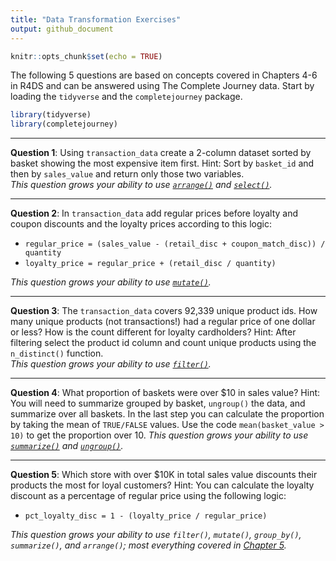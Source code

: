 ```yaml
---
title: "Data Transformation Exercises"
output: github_document
---
```


```r
knitr::opts_chunk$set(echo = TRUE)
```

The following 5 questions are based on concepts covered in Chapters 4-6 in R4DS 
and can be answered using The Complete Journey data. Start by loading the `tidyverse` 
and the `completejourney` package.

```r
library(tidyverse)
library(completejourney)
```

---

**Question 1**:
Using `transaction_data` create a 2-column dataset sorted by basket showing the 
most expensive item first. Hint: Sort by `basket_id` and then by `sales_value` 
and return only those two variables.  
*This question grows your ability to use [`arrange()`](http://r4ds.had.co.nz/transform.html#arrange-rows-with-arrange) and [`select()`](http://r4ds.had.co.nz/transform.html#select-columns-with-select).*

---

**Question 2**:
In `transaction_data` add regular prices before loyalty and coupon discounts and 
the loyalty prices according to this logic: 

 - `regular_price = (sales_value - (retail_disc + coupon_match_disc)) / quantity`
 - `loyalty_price = regular_price + (retail_disc / quantity)`
 
*This question grows your ability to use [`mutate()`](http://r4ds.had.co.nz/transform.html#add-new-variables-with-mutate).*

---

**Question 3**:
The `transaction_data` covers 92,339 unique product ids. How many unique products 
(not transactions!) had a regular price of one dollar or less? How is the count 
different for loyalty cardholders? Hint: After filtering select the product id 
column and count unique products using the `n_distinct()` function.  
*This question grows your ability to use [`filter()`](http://r4ds.had.co.nz/transform.html#filter-rows-with-filter).*

---

**Question 4**:
What proportion of baskets were over $10 in sales value? Hint: You will need to summarize 
grouped by basket, `ungroup()` the data, and summarize over all baskets. In the last step 
you can calculate the proportion by taking the mean of `TRUE/FALSE` values. Use the code 
`mean(basket_value > 10)` to get the proportion over 10.
*This question grows your ability to use [`summarize()`](http://r4ds.had.co.nz/transform.html#missing-values-1) and [`ungroup()`](http://r4ds.had.co.nz/transform.html#ungrouping).*

---

**Question 5**:
Which store with over $10K in total sales value discounts their products the 
most for loyal customers? Hint: You can calculate the loyalty discount as a 
percentage of regular price using the following logic: 

 - `pct_loyalty_disc = 1 - (loyalty_price / regular_price)`

*This question grows your ability to use `filter()`, `mutate()`, `group_by()`, `summarize()`, and `arrange()`; most everything covered in [Chapter 5](http://r4ds.had.co.nz/transform.html).*
